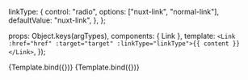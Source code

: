 <!-- YourComponent.stories.mdx -->



  linkType: {
    control: "radio",
    options: ["nuxt-link", "normal-link"],
    defaultValue: "nuxt-link",
  },
};

<!--👇 The title prop determines where your story goes in the story list -->

<Meta title="Atoms/Link" component={Link} argTypes={argTypes} />

<!--👇 We create a “template” of how args map to rendering -->

  props: Object.keys(argTypes),
  components: { Link },
  template: `<Link :href="href" :target="target" :linkType="linkType">{{ content }}</Link>`,
});

<!-- 👇 The args you need here will depend on your component -->

<Canvas>
  <Story
    name="Normal Link"
    args={{
      theme: "primary",
      href: "https://google.com",
      content: "Normal link",
      linkType: "normal-link",
    }}
  >
    {Template.bind({})}
  </Story>
  <Story
    name="Nuxt Link"
    args={{
      theme: "secondary",
      href: "/",
      content: "Nuxt link",
      linkType: "nuxt-link",
    }}
  >
    {Template.bind({})}
  </Story>
</Canvas>
